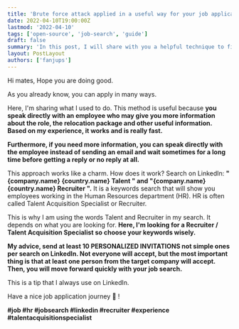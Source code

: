 ```yaml
---
title: 'Brute force attack applied in a useful way for your job applications'
date: 2022-04-10T19:00:00Z
lastmod: '2022-04-10'
tags: ['open-source', 'job-search', 'guide']
draft: false
summary: 'In this post, I will share with you a helpful technique to find your next job'
layout: PostLayout
authors: ['fanjups']
---
```


Hi mates, Hope you are doing good.

As you already know, you can apply in many ways.

Here, I'm sharing what I used to do. This method is useful because **you speak directly with an employee who may give you more information about the role, the relocation package and other useful information. Based on my experience, it works and is really fast.**

**Furthermore, if you need more information, you can speak directly with the employee instead of sending an email and wait sometimes for a long time before getting a reply or no reply at all.**

This approach works like a charm. How does it work? Search on LinkedIn: **"\{company.name\} \{country.name\} Talent " and "\{company.name\} \{country.name\} Recruiter ".**
It is a keywords search that will show you employees working in the Human Resources department (HR).
HR is often called Talent Acquisition Specialist or Recruiter.

This is why I am using the words Talent and Recruiter in my search.
It depends on what you are looking for. **Here, I'm looking for a Recruiter / Talent Acquisition Specialist so choose your keywords wisely.**

**My advice, send at least 10 PERSONALIZED INVITATIONS not simple ones per search on LinkedIn. Not everyone will accept, but the most important thing is that at least one person from the target company will accept. Then, you will move forward quickly with your job search.**

This is a tip that I always use on LinkedIn.

Have a nice job application journey 🙂 !

**#job #hr #jobsearch #linkedin #recruiter #experience #talentacquisitionspecialist**
